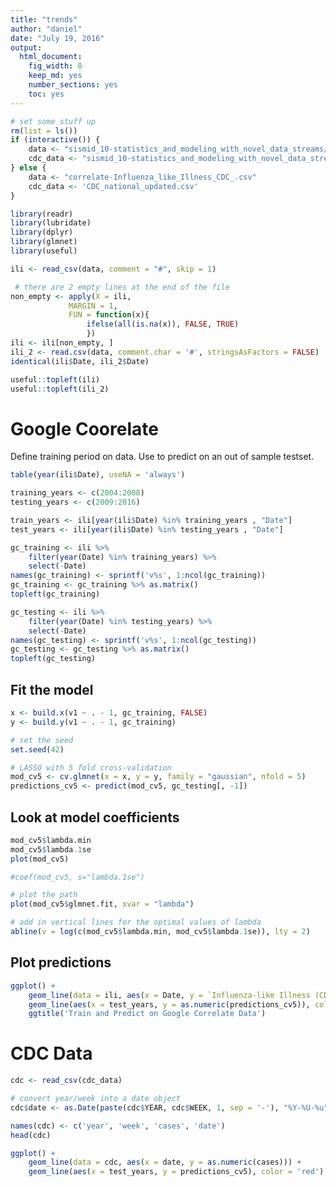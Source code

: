 ```yaml
---
title: "trends"
author: "daniel"
date: "July 19, 2016"
output: 
  html_document: 
    fig_width: 8
    keep_md: yes
    number_sections: yes
    toc: yes
---
```


```r
# set some stuff up
rm(list = ls())
if (interactive()) {
    data <- "sismid_10-statistics_and_modeling_with_novel_data_streams/trends/correlate-Influenza_like_Illness_CDC_.csv"
    cdc_data <- "sismid_10-statistics_and_modeling_with_novel_data_streams/trends/CDC_national_updated.csv"
} else {
    data <- "correlate-Influenza_like_Illness_CDC_.csv"
    cdc_data <- 'CDC_national_updated.csv'
}
```


```r
library(readr)
library(lubridate)
library(dplyr)
library(glmnet)
library(useful)

ili <- read_csv(data, comment = "#", skip = 1)

 # there are 2 empty lines at the end of the file
non_empty <- apply(X = ili,
             MARGIN = 1,
             FUN = function(x){
                 ifelse(all(is.na(x)), FALSE, TRUE)
                 })
ili <- ili[non_empty, ]
ili_2 <- read.csv(data, comment.char = '#', stringsAsFactors = FALSE)
identical(ili$Date, ili_2$Date)
```

```r
useful::topleft(ili)
useful::topleft(ili_2)
```

# Google Coorelate

Define training period on data.
Use to predict on an out of sample testset.

```r
table(year(ili$Date), useNA = 'always')
```

```r
training_years <- c(2004:2008)
testing_years <- c(2009:2016)
```

```r
train_years <- ili[year(ili$Date) %in% training_years , "Date"]
test_years <- ili[year(ili$Date) %in% testing_years , "Date"]
```

```r
gc_training <- ili %>%
    filter(year(Date) %in% training_years) %>%
    select(-Date)
names(gc_training) <- sprintf('v%s', 1:ncol(gc_training))
gc_training <- gc_training %>% as.matrix()
topleft(gc_training)
```

```r
gc_testing <- ili %>%
    filter(year(Date) %in% testing_years) %>%
    select(-Date)
names(gc_testing) <- sprintf('v%s', 1:ncol(gc_testing))
gc_testing <- gc_testing %>% as.matrix()
topleft(gc_testing)
```

## Fit the model

```r
x <- build.x(v1 ~ . - 1, gc_training, FALSE)
y <- build.y(v1 ~ . - 1, gc_training)
```

```r
# set the seed
set.seed(42)

# LASSO with 5 fold cross-validation
mod_cv5 <- cv.glmnet(x = x, y = y, family = "gaussian", nfold = 5)
predictions_cv5 <- predict(mod_cv5, gc_testing[, -1])
```

## Look at model coefficients

```r
mod_cv5$lambda.min
mod_cv5$lambda.1se
plot(mod_cv5)
```

```r
#coef(mod_cv5, s="lambda.1se")
```

```r
# plot the path
plot(mod_cv5$glmnet.fit, xvar = "lambda")

# add in vertical lines for the optimal values of lambda
abline(v = log(c(mod_cv5$lambda.min, mod_cv5$lambda.1se)), lty = 2)
```

## Plot predictions

```r
ggplot() +
    geom_line(data = ili, aes(x = Date, y = `Influenza-like Illness (CDC)`)) +
    geom_line(aes(x = test_years, y = as.numeric(predictions_cv5)), color = 'red') +
    ggtitle('Train and Predict on Google Correlate Data')
```

# CDC Data

```r
cdc <- read_csv(cdc_data)

# convert year/week into a date object
cdc$date <- as.Date(paste(cdc$YEAR, cdc$WEEK, 1, sep = '-'), "%Y-%U-%u")

names(cdc) <- c('year', 'week', 'cases', 'date')
head(cdc)
```

```r
ggplot() +
    geom_line(data = cdc, aes(x = date, y = as.numeric(cases))) +
    geom_line(aes(x = test_years, y = predictions_cv5), color = 'red')
```

